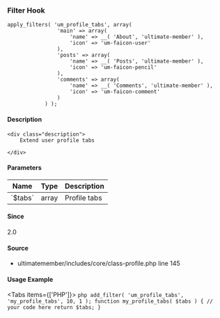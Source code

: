
<UMBreadCrumb type="filter"/>

### Filter Hook    
    
```
apply_filters( 'um_profile_tabs', array(
				'main' => array(
					'name' => __( 'About', 'ultimate-member' ),
					'icon' => 'um-faicon-user'
				),
				'posts' => array(
					'name' => __( 'Posts', 'ultimate-member' ),
					'icon' => 'um-faicon-pencil'
				),
				'comments' => array(
					'name' => __( 'Comments', 'ultimate-member' ),
					'icon' => 'um-faicon-comment'
				)
			) );
```

#### Description
    <div class="description">
        Extend user profile tabs
 
    </div>

#### Parameters
            
<table className="table-auto mt-2 border dark:border-gray-500 p-5 text-sm text-left">
<thead>
<tr>
<th  className="px-3">Name</th>
<th  className="px-3">Type</th>
<th  className="px-3">Description</th>
</tr>
</thead>
<tbody>
               <tr >
               <td className="px-3 py-2">`$tabs`</td>
               <td className="px-3 py-2">array</td>
               <td className="px-3 py-2 text-sm">Profile tabs</td>
               </tr>
</tbody>
</table>

#### Since
<div class="description">
2.0
</div>

#### Source
  - <Link href="https://github.com/ultimatemember/ultimatemember/tree/2.5.0/includes/core/class-profile.php#L145">ultimatemember/includes/core/class-profile.php</Link> <Link href="https://github.com/ultimatemember/ultimatemember/tree/2.5.0/includes/core/class-profile.php#L145">line 145</Link>



#### Usage Example

<Tabs items={['PHP']}>
    <Tab>
    ```php
    add_filter( 'um_profile_tabs', 'my_profile_tabs', 10, 1 );
 function my_profile_tabs( $tabs ) {
     // your code here
     return $tabs;
 }
    ```
    </Tab>
</Tabs>
